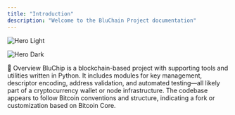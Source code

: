 ```yaml
---
title: "Introduction"
description: "Welcome to the BluChain Project documentation"
---
```


<img
  className="block dark:hidden"
  src="/bluwork.png"
  alt="Hero Light"
  title={true}
/>

<img
  className="hidden dark:block"
  src="/images/bluwork.png"
  alt="Hero Dark"
/>

📖 Overview
BluChip is a blockchain-based project with supporting tools and utilities written in Python. It includes modules for key management, descriptor encoding, address validation, and automated testing—all likely part of a cryptocurrency wallet or node infrastructure. The codebase appears to follow Bitcoin conventions and structure, indicating a fork or customization based on Bitcoin Core.